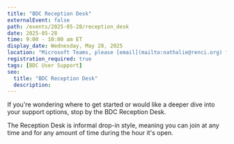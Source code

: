 ```yaml
---
title: "BDC Reception Desk"
externalEvent: false
path: /events/2025-05-28/reception_desk
date: 2025-05-28
time: 9:00 - 10:00 am ET
display_date: Wednesday, May 28, 2025
location: "Microsoft Teams, please [email](mailto:nathalie@renci.org) for the link"
registration_required: true
tags: [BDC User Support]
seo:
  title: "BDC Reception Desk"
  description:
---
```

If you're wondering where to get started or would like a deeper dive into your support options, stop by the BDC Reception Desk.

The Reception Desk is informal drop-in style, meaning you can join at any time and for any amount of time during the hour it's open.